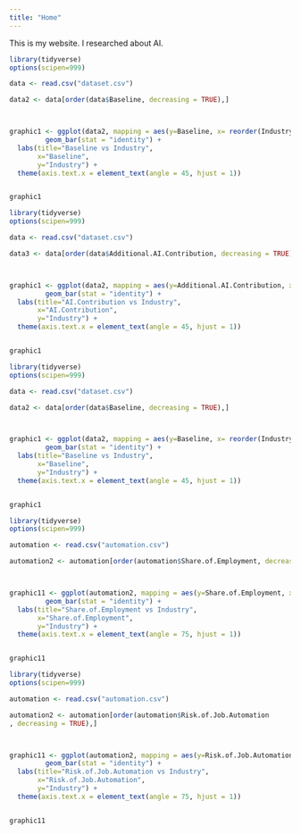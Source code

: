 ```yaml
---
title: "Home"
---
```


This is my website. I researched about AI.


```r
library(tidyverse)
options(scipen=999)

data <- read.csv("dataset.csv")

data2 <- data[order(data$Baseline, decreasing = TRUE),]



graphic1 <- ggplot(data2, mapping = aes(y=Baseline, x= reorder(Industry, -Baseline))) +
         geom_bar(stat = "identity") +
  labs(title="Baseline vs Industry",
       x="Baseline",
       y="Industry") +
  theme(axis.text.x = element_text(angle = 45, hjust = 1))


graphic1

```



```r
library(tidyverse)
options(scipen=999)

data <- read.csv("dataset.csv")

data3 <- data[order(data$Additional.AI.Contribution, decreasing = TRUE),]



graphic1 <- ggplot(data2, mapping = aes(y=Additional.AI.Contribution, x= reorder(Industry, -Additional.AI.Contribution))) +
         geom_bar(stat = "identity") +
  labs(title="AI.Contribution vs Industry",
       x="AI.Contribution",
       y="Industry") +
  theme(axis.text.x = element_text(angle = 45, hjust = 1))


graphic1

```


```r
library(tidyverse)
options(scipen=999)

data <- read.csv("dataset.csv")

data2 <- data[order(data$Baseline, decreasing = TRUE),]



graphic1 <- ggplot(data2, mapping = aes(y=Baseline, x= reorder(Industry, -Baseline))) +
         geom_bar(stat = "identity") +
  labs(title="Baseline vs Industry",
       x="Baseline",
       y="Industry") +
  theme(axis.text.x = element_text(angle = 45, hjust = 1))


graphic1

```



```r
library(tidyverse)
options(scipen=999)

automation <- read.csv("automation.csv")

automation2 <- automation[order(automation$Share.of.Employment, decreasing = TRUE),]



graphic11 <- ggplot(automation2, mapping = aes(y=Share.of.Employment, x= reorder(Industry, -`Share.of.Employment`))) +
         geom_bar(stat = "identity") +
  labs(title="Share.of.Employment vs Industry",
       x="Share.of.Employment",
       y="Industry") +
  theme(axis.text.x = element_text(angle = 75, hjust = 1))


graphic11

```


```r
library(tidyverse)
options(scipen=999)

automation <- read.csv("automation.csv")

automation2 <- automation[order(automation$Risk.of.Job.Automation
, decreasing = TRUE),]



graphic11 <- ggplot(automation2, mapping = aes(y=Risk.of.Job.Automation, x= reorder(Industry, -`Risk.of.Job.Automation`))) +
         geom_bar(stat = "identity") +
  labs(title="Risk.of.Job.Automation vs Industry",
       x="Risk.of.Job.Automation",
       y="Industry") +
  theme(axis.text.x = element_text(angle = 75, hjust = 1))


graphic11

```
